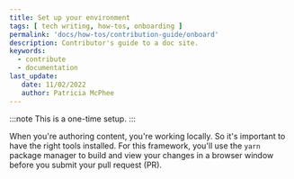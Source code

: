 ```yaml
---
title: Set up your environment
tags: [ tech writing, how-tos, onboarding ]
permalink: 'docs/how-tos/contribution-guide/onboard' 
description: Contributor's guide to a doc site.
keywords:
  - contribute
  - documentation
last_update: 
   date: 11/02/2022
   author: Patricia McPhee
---
```



:::note
This is a one-time setup.
:::

When you're authoring content, you're working locally. So it's important to have the right tools installed. For this framework, you'll use the `yarn` package manager to build and view your changes in a browser window before you submit your pull request (PR).

<OnboardingProcessStepper />